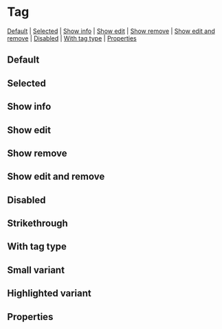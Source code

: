 
<Meta of={stories} />

# Tag

[Default](#default) | [Selected](#selected) | [Show info](#show-info) | [Show edit](#show-edit) | [Show remove](#show-remove) | [Show edit and remove](#show-edit-and-remove) | [Disabled](#disabled) | [With tag type](#with-tag-type) | [Properties](#properties)

## Default

<Canvas>
  <Story id="components-tag--default-tag" />
</Canvas>

## Selected

<Canvas>
  <Story id="components-tag--selected" />
</Canvas>

## Show info

<Canvas>
  <Story id="components-tag--show-info" />
</Canvas>

## Show edit

<Canvas>
  <Story id="components-tag--show-edit" />
</Canvas>

## Show remove

<Canvas>
  <Story id="components-tag--show-remove" />
</Canvas>

## Show edit and remove

<Canvas>
  <Story id="components-tag--show-edit-and-remove" />
</Canvas>

## Disabled

<Canvas>
  <Story id="components-tag--disabled" />
</Canvas>

## Strikethrough

<Canvas>
  <Story id="components-tag--strikethrough" />
</Canvas>

## With tag type

<Canvas>
  <Story id="components-tag--with-tag-type" />
</Canvas>

## Small variant

<Canvas>
  <Story id="components-tag--small-variant" />
</Canvas>

## Highlighted variant

<Canvas>
  <Story id="components-tag--highlighted-variant" />
</Canvas>

## Properties

<Controls />
